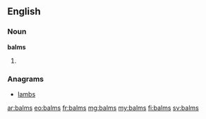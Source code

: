 ==English==

===Noun===
'''balms'''

# {{plural of|balm}}

===Anagrams===
* [[lambs#English|lambs]]

[[ar:balms]]
[[eo:balms]]
[[fr:balms]]
[[mg:balms]]
[[my:balms]]
[[fi:balms]]
[[sv:balms]]